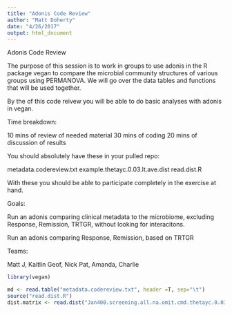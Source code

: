 ```yaml
---
title: "Adonis Code Review"
author: "Matt Doherty"
date: "4/26/2017"
output: html_document
---
```

Adonis Code Review

The purpose of this session is to work in groups to use adonis in the R package vegan to compare the microbial community structures of various groups using PERMANOVA. We will go over the data tables and functions that will be used together. 

By the of this code reivew you will be able to do basic analyses with adonis in vegan.

Time breakdown:

10 mins of review of needed material
30 mins of coding
20 mins of discussion of results

You should absolutely have these in your pulled repo:

metadata.codereview.txt
example.thetayc.0.03.lt.ave.dist
read.dist.R

With these you should be able to participate completely in the exercise at hand.

Goals:

Run an adonis comparing clinical metadata to the microbiome, excluding Response, Remission, TRTGR, without looking for interacitons.

Run an adonis comparing Response, Remission, based on TRTGR



Teams:

Matt J, Kaitlin
Geof, Nick
Pat, Amanda, Charlie


```r
library(vegan)

md <- read.table("metadata.codereview.txt", header =T, sep="\t")
source("read.dist.R")
dist.matrix <- read.dist("Jan400.screening.all.na.omit.cmd.thetayc.0.03.lt.ave.dist")


```



